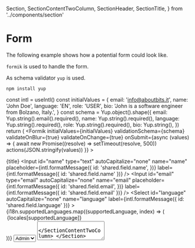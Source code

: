   Section,
  SectionContentTwoColumn,
  SectionHeader,
  SectionTitle,
} from '../components/section'

<Meta title="Examples/Form" />

# Form

The following example shows how a potential form could look like.

`formik` is used to handle the form.

As schema validator `yup` is used.

```
npm install yup
```

  const intl = useIntl()
  const initialValues = {
    email: 'info@aboutbits.it',
    name: 'John Doe',
    language: 'EN',
    role: 'USER',
    bio: 'John is a software engineer from Bolzano, Italy.',
  }
  const schema = Yup.object().shape({
    email: Yup.string().email().required(),
    name: Yup.string().required(),
    language: Yup.string().required(),
    role: Yup.string().required(),
    bio: Yup.string(),
  })
  return (
    <ContentArea>
      <Formik
        initialValues={initialValues}
        validationSchema={schema}
        validateOnBlur={true}
        validateOnChange={true}
        onSubmit={async (values) => {
          await new Promise((resolve) => setTimeout(resolve, 500))
          actions(JSON.stringify(values))
        }}
      >
        <Form>
          <Section>
            <SectionHeader>
              <SectionTitle>{title}</SectionTitle>
            </SectionHeader>
            <SectionContentTwoColumn>
              <Input
                id="name"
                type="text"
                autoCapitalize="none"
                name="name"
                placeholder={intl.formatMessage({
                  id: 'shared.field.name',
                })}
                label={intl.formatMessage({ id: 'shared.field.name' })}
              />
              <Input
                id="email"
                type="email"
                autoCapitalize="none"
                name="email"
                placeholder={intl.formatMessage({
                  id: 'shared.field.email',
                })}
                label={intl.formatMessage({ id: 'shared.field.email' })}
              />
              <Select
                id="language"
                autoCapitalize="none"
                name="language"
                label={intl.formatMessage({ id: 'shared.field.language' })}
              >
                {i18n.supportedLanguages.map((supportedLanguage, index) => (
                  <option
                    className="bg-gray-600"
                    key={index}
                    value={supportedLanguage}
                  >
                    {locales[supportedLanguage]}
                  </option>
                ))}
              </Select>
              <Select id="role" autoCapitalize="none" name="role" label="role">
                <option className="bg-gray-600" value="ADMIN">
                  Admin
                </option>
                <option className="bg-gray-600" value="USER">
                  User
                </option>
              </Select>
              <TextArea
                id="bio"
                rows="3"
                className="col-span-2"
                name="bio"
                label="Bio"
              />
            </SectionContentTwoColumn>
          </Section>
          <Actions>
            <SubmitButton>Save</SubmitButton>
          </Actions>
        </Form>
      </Formik>
    </ContentArea>
  )
}

<Canvas>
  <Story name="Default" args={{ title: 'User edit' }}>
    {Template.bind({})}
  </Story>
</Canvas>
